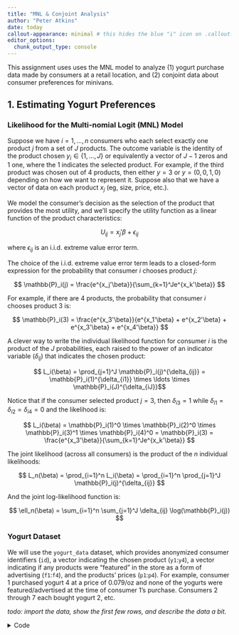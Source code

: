 ---
title: "MNL & Conjoint Analysis"
author: "Peter Atkins"
date: today
callout-appearance: minimal # this hides the blue "i" icon on .callout-notes
editor_options: 
  chunk_output_type: console
---


This assignment uses uses the MNL model to analyze (1) yogurt purchase data made by consumers at a retail location, and (2) conjoint data about consumer preferences for minivans.


## 1. Estimating Yogurt Preferences

### Likelihood for the Multi-nomial Logit (MNL) Model

Suppose we have $i=1,\ldots,n$ consumers who each select exactly one product $j$ from a set of $J$ products. The outcome variable is the identity of the product chosen $y_i \in \{1, \ldots, J\}$ or equivalently a vector of $J-1$ zeros and $1$ one, where the $1$ indicates the selected product. For example, if the third product was chosen out of 4 products, then either $y=3$ or $y=(0,0,1,0)$ depending on how we want to represent it. Suppose also that we have a vector of data on each product $x_j$ (eg, size, price, etc.). 

We model the consumer's decision as the selection of the product that provides the most utility, and we'll specify the utility function as a linear function of the product characteristics:

$$ U_{ij} = x_j'\beta + \epsilon_{ij} $$

where $\epsilon_{ij}$ is an i.i.d. extreme value error term. 

The choice of the i.i.d. extreme value error term leads to a closed-form expression for the probability that consumer $i$ chooses product $j$:

$$ \mathbb{P}_i(j) = \frac{e^{x_j'\beta}}{\sum_{k=1}^Je^{x_k'\beta}} $$

For example, if there are 4 products, the probability that consumer $i$ chooses product 3 is:

$$ \mathbb{P}_i(3) = \frac{e^{x_3'\beta}}{e^{x_1'\beta} + e^{x_2'\beta} + e^{x_3'\beta} + e^{x_4'\beta}} $$

A clever way to write the individual likelihood function for consumer $i$ is the product of the $J$ probabilities, each raised to the power of an indicator variable ($\delta_{ij}$) that indicates the chosen product:

$$ L_i(\beta) = \prod_{j=1}^J \mathbb{P}_i(j)^{\delta_{ij}} = \mathbb{P}_i(1)^{\delta_{i1}} \times \ldots \times \mathbb{P}_i(J)^{\delta_{iJ}}$$

Notice that if the consumer selected product $j=3$, then $\delta_{i3}=1$ while $\delta_{i1}=\delta_{i2}=\delta_{i4}=0$ and the likelihood is:

$$ L_i(\beta) = \mathbb{P}_i(1)^0 \times \mathbb{P}_i(2)^0 \times \mathbb{P}_i(3)^1 \times \mathbb{P}_i(4)^0 = \mathbb{P}_i(3) = \frac{e^{x_3'\beta}}{\sum_{k=1}^Je^{x_k'\beta}} $$

The joint likelihood (across all consumers) is the product of the $n$ individual likelihoods:

$$ L_n(\beta) = \prod_{i=1}^n L_i(\beta) = \prod_{i=1}^n \prod_{j=1}^J \mathbb{P}_i(j)^{\delta_{ij}} $$

And the joint log-likelihood function is:

$$ \ell_n(\beta) = \sum_{i=1}^n \sum_{j=1}^J \delta_{ij} \log(\mathbb{P}_i(j)) $$


### Yogurt Dataset

We will use the `yogurt_data` dataset, which provides anonymized consumer identifiers (`id`), a vector indicating the chosen product (`y1`:`y4`), a vector indicating if any products were "featured" in the store as a form of advertising (`f1`:`f4`), and the products' prices (`p1`:`p4`). For example, consumer 1 purchased yogurt 4 at a price of 0.079/oz and none of the yogurts were featured/advertised at the time of consumer 1's purchase.  Consumers 2 through 7 each bought yogurt 2, etc.

_todo: import the data, show the first few rows, and describe the data a bit._


<details>
<summary>Code</summary>

```{python}
import pandas as pd
import pandas as pd
import matplotlib.pyplot as plt
import matplotlib.ticker as mtick
import statsmodels.formula.api as smf
import scipy.stats as stats
import statsmodels.api as sm
from scipy.stats import ttest_ind
import numpy as np
from scipy.stats import norm

file_path = "/Users/peteratkins/Desktop/yogurt_data.csv"

df = pd.read_csv(file_path)

df[['y1', 'y2', 'y3', 'f1', 'f2', 'f3', 'f4']] = df[['y1', 'y2', 'y3', 'f1', 'f2', 'f3', 'f4']].astype(int)
df[['p1', 'p2', 'p3', 'p4']] = df[['p1', 'p2', 'p3', 'p4']].astype(float)

print(df.head())

```


###

```{python}
#| echo: False
import pandas as pd
import pandas as pd
import matplotlib.pyplot as plt
import matplotlib.ticker as mtick
import statsmodels.formula.api as smf
import scipy.stats as stats
import statsmodels.api as sm
from scipy.stats import ttest_ind
import numpy as np
from scipy.stats import norm

file_path = "/Users/peteratkins/Desktop/yogurt_data.csv"

df = pd.read_csv(file_path)

df[['y1', 'y2', 'y3', 'f1', 'f2', 'f3', 'f4']] = df[['y1', 'y2', 'y3', 'f1', 'f2', 'f3', 'f4']].astype(int)
df[['p1', 'p2', 'p3', 'p4']] = df[['p1', 'p2', 'p3', 'p4']].astype(float)

print(df.head())

```


The vector of product features includes brand dummy variables for yogurts 1-3 with product product 4 omitted to avoid multi-collinearity. The 'f' dummy variable to indicates if a yogurt was featured, and the continuous variable 'p' indicates  the yogurts' prices per oz.   



$$ x_j' = [\mathbbm{1}(\text{Yogurt 1}), \mathbbm{1}(\text{Yogurt 2}), \mathbbm{1}(\text{Yogurt 3}), X_f, X_p] $$

The "hard part" of the MNL likelihood function is organizing the data, as we need to keep track of 3 dimensions (consumer $i$, covariate $k$, and product $j$) instead of the typical 2 dimensions for cross-sectional regression models (consumer $i$ and covariate $k$). 

What we would like to do is reorganize the data from a "wide" shape with $n$ rows and multiple columns for each covariate, to a "long" shape with $n \times J$ rows and a single column for each covariate.  As part of this re-organization, we'll add binary variables to indicate the first 3 products; the variables for featured and price are included in the dataset and simply need to be "pivoted" or "melted" from wide to long.  


###
<details>
<summary>Code</summary>

```{python}
import pandas as pd
import pandas as pd
import matplotlib.pyplot as plt
import matplotlib.ticker as mtick
import statsmodels.formula.api as smf
import scipy.stats as stats
import statsmodels.api as sm
from scipy.stats import ttest_ind
import numpy as np
from scipy.stats import norm

file_path = "/Users/peteratkins/Desktop/yogurt_data.csv"

df = pd.read_csv(file_path)

df[['y1', 'y2', 'y3', 'y4', 'f1', 'f2', 'f3', 'f4']] = df[['y1', 'y2', 'y3', 'y4', 'f1', 'f2', 'f3', 'f4']].astype(int)
df[['p1', 'p2', 'p3', 'p4']] = df[['p1', 'p2', 'p3', 'p4']].astype(float)


df_long_y = pd.melt(df, id_vars=['id'], value_vars=['y1', 'y2', 'y3', 'y4'], var_name='yogurt', value_name='selected')
df_long_f = pd.melt(df, id_vars=['id'], value_vars=['f1', 'f2', 'f3', 'f4'], var_name='yogurt', value_name='Featured?')
df_long_p = pd.melt(df, id_vars=['id'], value_vars=['p1', 'p2', 'p3', 'p4'], var_name='yogurt', value_name='Price per Oz')


df_long_y['yogurt'] = df_long_y['yogurt'].str[1:]
df_long_f['yogurt'] = df_long_f['yogurt'].str[1:]
df_long_p['yogurt'] = df_long_p['yogurt'].str[1:]


df_long = pd.merge(df_long_y, df_long_f, on=['id', 'yogurt'])
df_long = pd.merge(df_long, df_long_p, on=['id', 'yogurt'])


df_long = df_long[df_long['selected'] == 1].drop(columns='selected')


df_long['yogurt'] = 'yogurt ' + df_long['yogurt']

df_long = df_long.sort_values(by='id')

print(df_long.head().to_string(index=False))

```



###

```{python}
#| echo: False
import pandas as pd
import pandas as pd
import matplotlib.pyplot as plt
import matplotlib.ticker as mtick
import statsmodels.formula.api as smf
import scipy.stats as stats
import statsmodels.api as sm
from scipy.stats import ttest_ind
import numpy as np
from scipy.stats import norm

file_path = "/Users/peteratkins/Desktop/yogurt_data.csv"

df = pd.read_csv(file_path)

df[['y1', 'y2', 'y3', 'y4', 'f1', 'f2', 'f3', 'f4']] = df[['y1', 'y2', 'y3', 'y4', 'f1', 'f2', 'f3', 'f4']].astype(int)
df[['p1', 'p2', 'p3', 'p4']] = df[['p1', 'p2', 'p3', 'p4']].astype(float)


df_long_y = pd.melt(df, id_vars=['id'], value_vars=['y1', 'y2', 'y3', 'y4'], var_name='yogurt', value_name='selected')
df_long_f = pd.melt(df, id_vars=['id'], value_vars=['f1', 'f2', 'f3', 'f4'], var_name='yogurt', value_name='Featured?')
df_long_p = pd.melt(df, id_vars=['id'], value_vars=['p1', 'p2', 'p3', 'p4'], var_name='yogurt', value_name='Price per Oz')


df_long_y['yogurt'] = df_long_y['yogurt'].str[1:]
df_long_f['yogurt'] = df_long_f['yogurt'].str[1:]
df_long_p['yogurt'] = df_long_p['yogurt'].str[1:]


df_long = pd.merge(df_long_y, df_long_f, on=['id', 'yogurt'])
df_long = pd.merge(df_long, df_long_p, on=['id', 'yogurt'])


df_long = df_long[df_long['selected'] == 1].drop(columns='selected')


df_long['yogurt'] = 'yogurt ' + df_long['yogurt']

df_long = df_long.sort_values(by='id')

print(df_long.head().to_string(index=False))
```






### Estimation


###
<details>
<summary>Code</summary>


```{python}
import pandas as pd
import pandas as pd
import matplotlib.pyplot as plt
import matplotlib.ticker as mtick
import statsmodels.formula.api as smf
import scipy.stats as stats
import statsmodels.api as sm
from scipy.stats import ttest_ind
import numpy as np
from scipy.stats import norm
from scipy.optimize import minimize
from scipy.special import expit


df_long['yogurt1'] = (df_long['yogurt'] == 'yogurt 1').astype(int)
df_long['yogurt2'] = (df_long['yogurt'] == 'yogurt 2').astype(int)
df_long['yogurt3'] = (df_long['yogurt'] == 'yogurt 3').astype(int)

X = df_long[['yogurt1', 'yogurt2', 'yogurt3', 'Featured?', 'Price per Oz']].values
y = (df_long['yogurt'] == 'yogurt 1').values


def log_likelihood(beta, X, y):
    logit = expit(X @ beta)
    return np.sum(y * np.log(logit + 1e-10) + (1 - y) * np.log(1 - logit + 1e-10))


beta_init = np.ones(X.shape[1]) * .1


neg_log_likelihood = lambda beta: -log_likelihood(beta, X, y)


res = minimize(neg_log_likelihood, beta_init, method='BFGS')

beta_hat = res.x

titles = ['beta_hat1 (yogurt1)', 'beta_hat2 (yogurt2)', 'beta_hat3 (yogurt3)', 'beta_hat_f (Featured?)', 'beta_hat_p (Price per Oz)']

for title, value in zip(titles, beta_hat):
    print(f'{title} = {value}')
```



###

```{python}
#| echo: False
import pandas as pd
import pandas as pd
import matplotlib.pyplot as plt
import matplotlib.ticker as mtick
import statsmodels.formula.api as smf
import scipy.stats as stats
import statsmodels.api as sm
from scipy.stats import ttest_ind
import numpy as np
from scipy.stats import norm

df_long['yogurt1'] = (df_long['yogurt'] == 'yogurt 1').astype(int)
df_long['yogurt2'] = (df_long['yogurt'] == 'yogurt 2').astype(int)
df_long['yogurt3'] = (df_long['yogurt'] == 'yogurt 3').astype(int)

X = df_long[['yogurt1', 'yogurt2', 'yogurt3', 'Featured?', 'Price per Oz']].values
y = (df_long['yogurt'] == 'yogurt 1').values


def log_likelihood(beta, X, y):
    logit = expit(X @ beta)
    return np.sum(y * np.log(logit + 1e-10) + (1 - y) * np.log(1 - logit + 1e-10))


beta_init = np.ones(X.shape[1])

neg_log_likelihood = lambda beta: -log_likelihood(beta, X, y)

res = minimize(neg_log_likelihood, beta_init, method='BFGS')

beta_hat = res.x

titles = ['beta_hat1 (yogurt1)', 'beta_hat2 (yogurt2)', 'beta_hat3 (yogurt3)', 'beta_hat_f (Featured?)', 'beta_hat_p (Price per Oz)']

for title, value in zip(titles, beta_hat):
    print(f'{title} = {value}')


```


### Discussion
The yogurt with the highest likelihood of being selected is yogurt 1, as it has the largest coefficient. 


### Per-unit monetary measure of brand value

###
<details>
<summary>Code</summary>

```{python}

import pandas as pd
import pandas as pd
import matplotlib.pyplot as plt
import matplotlib.ticker as mtick
import statsmodels.formula.api as smf
import scipy.stats as stats
import statsmodels.api as sm
from scipy.stats import ttest_ind
import numpy as np
from scipy.stats import norm

beta_hat_p = beta_hat[titles.index('beta_hat_p (Price per Oz)')]

beta_hat1 = beta_hat[titles.index('beta_hat1 (yogurt1)')]
beta_hat2 = beta_hat[titles.index('beta_hat2 (yogurt2)')]
beta_hat3 = beta_hat[titles.index('beta_hat3 (yogurt3)')]

dollar_per_utiity = 1 / beta_hat_p

utility_difference = beta_hat1 - min(beta_hat1, beta_hat2, beta_hat3)

dollar_benegit = utility_difference * dollar_per_utiity

print(f'The dollar benefit between the most-preferred yogurt and the least preferred yogurt is ${dollar_benegit:.2f}')



```



###

```{python}
#| echo: False
import pandas as pd
import pandas as pd
import matplotlib.pyplot as plt
import matplotlib.ticker as mtick
import statsmodels.formula.api as smf
import scipy.stats as stats
import statsmodels.api as sm
from scipy.stats import ttest_ind
import numpy as np
from scipy.stats import norm


beta_hat_p = beta_hat[titles.index('beta_hat_p (Price per Oz)')]

beta_hat1 = beta_hat[titles.index('beta_hat1 (yogurt1)')]
beta_hat2 = beta_hat[titles.index('beta_hat2 (yogurt2)')]
beta_hat3 = beta_hat[titles.index('beta_hat3 (yogurt3)')]

dollar_per_utiity = 1 / beta_hat_p

utility_difference = beta_hat1 - min(beta_hat1, beta_hat2, beta_hat3)

dollar_benegit = utility_difference * dollar_per_utiity

print(f'The dollar benefit between the most-preferred yogurt and the least preferred yogurt is ${dollar_benegit:.2f}')

```


###
<details>
<summary>Code</summary>


```{python}

import pandas as pd
import pandas as pd
import matplotlib.pyplot as plt
import matplotlib.ticker as mtick
import statsmodels.formula.api as smf
import scipy.stats as stats
import statsmodels.api as sm
from scipy.stats import ttest_ind
import numpy as np
from scipy.stats import norm
from scipy.special import softmax
from sklearn.preprocessing import LabelEncoder
from sklearn.linear_model import LogisticRegression
from sklearn.model_selection import train_test_split
from sklearn.linear_model import LogisticRegression


market_shares_current = df_long['yogurt'].value_counts(normalize=True)

average_price = df_long.groupby('yogurt')['Price per Oz'].mean()

df_summary = pd.DataFrame({
    'Market Share': market_shares_current,
    'Price': average_price})

df_summary['Market Share'] = df_summary['Market Share'].apply(lambda x: f'{x*100:.2f}%')

df_summary['Price'] = df_summary['Price'].apply(lambda x: f'${x:.2f}')

print("Existing Price and Market Share")
print(df_summary)

from sklearn.linear_model import LogisticRegression

df_long['yogurt_num'] = df_long['yogurt'].map({'yogurt 1': 0, 'yogurt 2': 1, 'yogurt 3': 2, 'yogurt 4': 3})

X = df_long[['Featured?', 'Price per Oz']].values
y = df_long['yogurt_num'].values

model = LogisticRegression(multi_class='multinomial', solver='lbfgs')
model.fit(X, y)

df_long_new = df_long.copy()
df_long_new.loc[df_long_new['yogurt'] == 'yogurt 1', 'Price per Oz'] += 0.10

X_new = df_long_new[['Featured?', 'Price per Oz']].values
probabilities_new = model.predict_proba(X_new)

market_shares_new = probabilities_new.mean(axis=0)

average_price_new = df_long_new.groupby('yogurt')['Price per Oz'].mean()

df_summary_new = pd.DataFrame({
    'Market Share': market_shares_new,
    'Price': average_price_new
}, index=['yogurt 1', 'yogurt 2', 'yogurt 3', 'yogurt 4'])

df_summary_new['Market Share'] = df_summary_new['Market Share'].apply(lambda x: f'{x*100:.2f}%')

df_summary_new['Price'] = df_summary_new['Price'].apply(lambda x: f'${x:.2f}')

print(" ")
print("New Price and Market Share")
print(df_summary_new)


```



###

```{python}
#| echo: False
import pandas as pd
import pandas as pd
import matplotlib.pyplot as plt
import matplotlib.ticker as mtick
import statsmodels.formula.api as smf
import scipy.stats as stats
import statsmodels.api as sm
from scipy.stats import ttest_ind
import numpy as np
from scipy.stats import norm
from scipy.special import softmax
from sklearn.preprocessing import LabelEncoder
from sklearn.linear_model import LogisticRegression
from sklearn.model_selection import train_test_split
from sklearn.linear_model import LogisticRegression


market_shares_current = df_long['yogurt'].value_counts(normalize=True)

average_price = df_long.groupby('yogurt')['Price per Oz'].mean()

df_summary = pd.DataFrame({
    'Market Share': market_shares_current,
    'Price': average_price})

df_summary['Market Share'] = df_summary['Market Share'].apply(lambda x: f'{x*100:.2f}%')

df_summary['Price'] = df_summary['Price'].apply(lambda x: f'${x:.2f}')

print("Existing Price and Market Share")
print(df_summary)

from sklearn.linear_model import LogisticRegression

df_long['yogurt_num'] = df_long['yogurt'].map({'yogurt 1': 0, 'yogurt 2': 1, 'yogurt 3': 2, 'yogurt 4': 3})

X = df_long[['Featured?', 'Price per Oz']].values
y = df_long['yogurt_num'].values

model = LogisticRegression(multi_class='multinomial', solver='lbfgs')
model.fit(X, y)

df_long_new = df_long.copy()
df_long_new.loc[df_long_new['yogurt'] == 'yogurt 1', 'Price per Oz'] += 0.10

X_new = df_long_new[['Featured?', 'Price per Oz']].values
probabilities_new = model.predict_proba(X_new)

market_shares_new = probabilities_new.mean(axis=0)

average_price_new = df_long_new.groupby('yogurt')['Price per Oz'].mean()

df_summary_new = pd.DataFrame({
    'Market Share': market_shares_new,
    'Price': average_price_new
}, index=['yogurt 1', 'yogurt 2', 'yogurt 3', 'yogurt 4'])

df_summary_new['Market Share'] = df_summary_new['Market Share'].apply(lambda x: f'{x*100:.2f}%')

df_summary_new['Price'] = df_summary_new['Price'].apply(lambda x: f'${x:.2f}')

print(" ")
print("New Price and Market Share")
print(df_summary_new)
print(" ")
print("The Market Share of Yogurt 1 has increased despite the price increase")

```

## 2. Estimating Minivan Preferences

###
<details>
<summary>Code</summary>

```{python}
### _todo: download the dataset from here:_ http://goo.gl/5xQObB 

import pandas as pd
import pandas as pd
import matplotlib.pyplot as plt
import matplotlib.ticker as mtick
import statsmodels.formula.api as smf
import scipy.stats as stats
import statsmodels.api as sm
from scipy.stats import ttest_ind
import numpy as np
from scipy.stats import norm

conjoint_data = "/Users/peteratkins/Desktop/chapter13conjoint.csv"

df_conjoint = pd.read_csv(conjoint_data)

print(df_conjoint.head())

num_respondents = df_conjoint['resp.id'].nunique()
num_tasks = df_conjoint['ques'].nunique()
alternatives_per_task = df_conjoint.groupby(['resp.id', 'ques'])['alt'].nunique().reset_index()
alternatives_per_task.columns = ['Respondent ID', 'Question', 'Number of Alternatives']

print("")
print(f"Number of Respondents: {num_respondents}")
print(f"Number of Tasks per Respondent: {num_tasks}")
print(f"Number of Alternatives per Task: {alternatives_per_task['Number of Alternatives'].unique()}")

```



###

```{python}
#| echo: False
import pandas as pd
import pandas as pd
import matplotlib.pyplot as plt
import matplotlib.ticker as mtick
import statsmodels.formula.api as smf
import scipy.stats as stats
import statsmodels.api as sm
from scipy.stats import ttest_ind
import numpy as np
from scipy.stats import norm

print(df_conjoint.head())

num_respondents = df_conjoint['resp.id'].nunique()
num_tasks = df_conjoint['ques'].nunique()
alternatives_per_task = df_conjoint.groupby(['resp.id', 'ques'])['alt'].nunique().reset_index()
alternatives_per_task.columns = ['Respondent ID', 'Question', 'Number of Alternatives']

print("")
print(f"Number of Respondents: {num_respondents}")
print(f"Number of Tasks per Respondent: {num_tasks}")
print(f"Number of Alternatives per Task: {alternatives_per_task['Number of Alternatives'].unique()}")
print(" The attributes (levels) were number of seats (6,7,8), cargo space (2ft, 3ft), engine type (gas, hybrid, electric), and price (in thousands of dollars).")

```



### Model

###
<details>
<summary>Code</summary>

```{python}
import pandas as pd
import pandas as pd
import matplotlib.pyplot as plt
import matplotlib.ticker as mtick
import statsmodels.formula.api as smf
import scipy.stats as stats
import statsmodels.api as sm
from scipy.stats import ttest_ind
import numpy as np
from scipy.stats import norm
from statsmodels.discrete.discrete_model import Logit
import statsmodels.api as sm
from sklearn.preprocessing import LabelEncoder

labelencoder = LabelEncoder()
for col in df_conjoint.columns:
    if df_conjoint[col].dtype == object:
        df_conjoint[col] = labelencoder.fit_transform(df_conjoint[col])

X = df_conjoint.drop('choice', axis=1)
y = df_conjoint['choice']

model = Logit(y, X)
result = model.fit()

print(result.summary())

```



###

```{python}
#| echo: False
import pandas as pd
import pandas as pd
import matplotlib.pyplot as plt
import matplotlib.ticker as mtick
import statsmodels.formula.api as smf
import scipy.stats as stats
import statsmodels.api as sm
from scipy.stats import ttest_ind
import numpy as np
from scipy.stats import norm

X = df_conjoint.drop('choice', axis=1)
y = df_conjoint['choice']

X = X.astype(int)


model = Logit(y, X)
result = model.fit()

coef_cargo_3ft = result.params['cargo']
coef_price = result.params['price']


print(result.summary())
print("")

print("The results show that the number of seats, cargo space, and engine type are all significant predictors of the minivan choice. The price coefficient is negative, indicating that higher prices reduce the probability of choosing a minivan. Ability to carry 3ft of cargo space is the most preferred feature, followed by a hybrid engine, and 7 seats.")

```




### Dollar Value of 3ft Cargo Space

### 
<details>
<summary>Code</summary>

```{python}
import pandas as pd
import pandas as pd
import matplotlib.pyplot as plt
import matplotlib.ticker as mtick
import statsmodels.formula.api as smf
import scipy.stats as stats
import statsmodels.api as sm
from scipy.stats import ttest_ind
import numpy as np
from scipy.stats import norm

dollar_value = (coef_cargo_3ft / -coef_price) *(3-2)
print(f"The dollar value of 3ft of cargo space as compared to 2ft of cargo space is ${dollar_value:.2f}")

```



###

```{python}
#| echo: False
import pandas as pd
import pandas as pd
import matplotlib.pyplot as plt
import matplotlib.ticker as mtick
import statsmodels.formula.api as smf
import scipy.stats as stats
import statsmodels.api as sm
from scipy.stats import ttest_ind
import numpy as np
from scipy.stats import norm

dollar_value = (coef_cargo_3ft / -coef_price) *(3-2)
print(f"The dollar value of 3ft of cargo space as compared to 2ft of cargo space is ${dollar_value:.2f}")

```

### Market Shares


###
<details>
<summary>Code</summary>

```{python}

import pandas as pd
import numpy as np
from statsmodels.api import Logit

market = pd.DataFrame({
    'Minivan': ['A', 'B', 'C', 'D', 'E', 'F'],
    'seat_7': [1, 0, 0, 1, 0, 1],
    'seat_8': [0, 0, 1, 0, 0, 0],
    'cargo_3ft': [0, 0, 0, 1, 0, 0],
    'eng_gas': [0, 1, 1, 1, 0, 0],
    'eng_hyb': [1, 0, 0, 0, 0, 1],
    'eng_elec': [0, 0, 0, 0, 1, 0],
    'price': [30, 30, 30, 40, 40, 35]
})

coefficients = pd.Series([0.1805, 0.1805, 0.4571, 0.3216, 0.3216, 0.3216, -0.0864], index=['seat_7', 'seat_8', 'cargo_3ft', 'eng_gas', 'eng_hyb', 'eng_elec', 'price'])

market['Utility'] = np.dot(market[['seat_7', 'seat_8', 'cargo_3ft', 'eng_gas', 'eng_hyb', 'eng_elec', 'price']], coefficients)

market['Probability'] = np.exp(market['Utility']) / np.sum(np.exp(market['Utility']))

market['Market Share'] = market['Probability']

print(market.assign(Market_Share_Percent = [f'{x * 100:.2f}%' for x in market['Market Share']])[['Minivan', 'Market_Share_Percent']].to_string(index=False))


```



###

```{python}
#| echo: False
import pandas as pd
import numpy as np
from statsmodels.api import Logit

market = pd.DataFrame({
    'Minivan': ['A', 'B', 'C', 'D', 'E', 'F'],
    'seat_7': [1, 0, 0, 1, 0, 1],
    'seat_8': [0, 0, 1, 0, 0, 0],
    'cargo_3ft': [0, 0, 0, 1, 0, 0],
    'eng_gas': [0, 1, 1, 1, 0, 0],
    'eng_hyb': [1, 0, 0, 0, 0, 1],
    'eng_elec': [0, 0, 0, 0, 1, 0],
    'price': [30, 30, 30, 40, 40, 35]
})

coefficients = pd.Series([0.1805, 0.1805, 0.4571, 0.3216, 0.3216, 0.3216, -0.0864], index=['seat_7', 'seat_8', 'cargo_3ft', 'eng_gas', 'eng_hyb', 'eng_elec', 'price'])

market['Utility'] = np.dot(market[['seat_7', 'seat_8', 'cargo_3ft', 'eng_gas', 'eng_hyb', 'eng_elec', 'price']], coefficients)

market['Probability'] = np.exp(market['Utility']) / np.sum(np.exp(market['Utility']))

market['Market Share'] = market['Probability']

print(market.assign(Market_Share_Percent = [f'{x * 100:.2f}%' for x in market['Market Share']])[['Minivan', 'Market_Share_Percent']].to_string(index=False))


```





